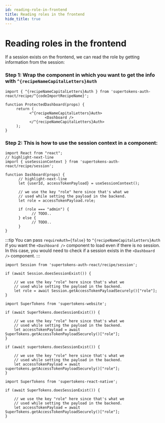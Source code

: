 ```yaml
---
id: reading-role-in-frontend
title: Reading roles in the frontend
hide_title: true
---
```


<!-- COPY DOCS -->
<!-- ./thirdpartyemailpassword/common-customizations/user-roles/reading-role-in-frontend.mdx -->


# Reading roles in the frontend

If a session exists on the frontend, we can read the role by getting information from the session:
<FrontendSDKTabs>
<TabItem value="reactjs">
<FrontendReactContextSubTabs>
<TabItem value="with-react-context">

### Step 1: Wrap the component in which you want to get the info with `^{recipeNameCapitalLetters}Auth`

```tsx
import { ^{recipeNameCapitalLetters}Auth } from 'supertokens-auth-react/recipe/^{codeImportRecipeName}';

function ProtectedDashboard(props) {
     return (
           <^{recipeNameCapitalLetters}Auth>
                  <Dashboard />
           </^{recipeNameCapitalLetters}Auth>
     );
}
```

### Step 2: This is how to use the session context in a component:

```tsx
import React from "react";
// highlight-next-line
import { useSessionContext } from 'supertokens-auth-react/recipe/session';

function Dashboard(props) {
      // highlight-next-line
      let {userId, accessTokenPayload} = useSessionContext();

      // we use the key "role" here since that's what we
      // used while setting the payload in the backend. 
      let role = accessTokenPayload.role;

      if (role === "admin") {
            // TODO..
      } else {
            // TODO..
      }
}
```

:::tip
You can pass `requireAuth={false}` to `^{recipeNameCapitalLetters}Auth` if you want the `<Dashboard />` component to load even if there is no session. In this case, you would need to check if a session exists in the `<Dashboard />` component.
:::

</TabItem>
<TabItem value="without-react-context">

```tsx
import Session from 'supertokens-auth-react/recipe/session';

if (await Session.doesSessionExist()) {
    
    // we use the key "role" here since that's what we
    // used while setting the payload in the backend. 
    let role = await Session.getAccessTokenPayloadSecurely()["role"];
}
```

</TabItem>
</FrontendReactContextSubTabs>
</TabItem>

<TabItem value="vanillajs">

<NpmOrScriptTabs>
<TabItem value="npm">

```tsx
import SuperTokens from 'supertokens-website';

if (await SuperTokens.doesSessionExist()) {

    // we use the key "role" here since that's what we
    // used while setting the payload in the backend. 
    let accessTokenPayload = await SuperTokens.getAccessTokenPayloadSecurely()["role"];
}
```

</TabItem>
<TabItem value="script">

```tsx
if (await supertokens.doesSessionExist()) {

    // we use the key "role" here since that's what we
    // used while setting the payload in the backend. 
    let accessTokenPayload = await supertokens.getAccessTokenPayloadSecurely()["role"];
}
```

</TabItem>
</NpmOrScriptTabs>

</TabItem>
<TabItem value="react-native">

```tsx
import SuperTokens from 'supertokens-react-native';

if (await SuperTokens.doesSessionExist()) {

    // we use the key "role" here since that's what we
    // used while setting the payload in the backend. 
    let accessTokenPayload = await SuperTokens.getAccessTokenPayloadSecurely()["role"];
}
```

</TabItem>
</FrontendSDKTabs>
